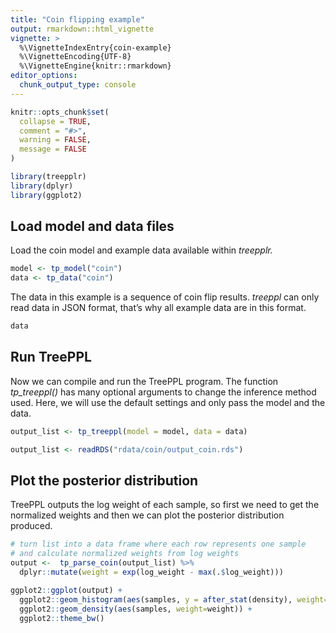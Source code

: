 ```yaml
---
title: "Coin flipping example"
output: rmarkdown::html_vignette
vignette: >
  %\VignetteIndexEntry{coin-example}
  %\VignetteEncoding{UTF-8}
  %\VignetteEngine{knitr::rmarkdown}
editor_options: 
  chunk_output_type: console
---
```


```r
knitr::opts_chunk$set(
  collapse = TRUE,
  comment = "#>",
  warning = FALSE,
  message = FALSE
)
```

```r
library(treepplr)
library(dplyr)
library(ggplot2)
```

## Load model and data files

Load the coin model and example data available within *treepplr.*

```r
model <- tp_model("coin")
data <- tp_data("coin")
```

The data in this example is a sequence of coin flip results. *treeppl* can only read data in JSON format, that's why all example data are in this format.

```r
data
```

## Run TreePPL

Now we can compile and run the TreePPL program. The function *tp_treeppl()* has many optional arguments to change the inference method used. Here, we will use the default settings and only pass the model and the data.

```r
output_list <- tp_treeppl(model = model, data = data)
```

```r
output_list <- readRDS("rdata/coin/output_coin.rds")
```

## Plot the posterior distribution

TreePPL outputs the log weight of each sample, so first we need to get the normalized weights and then we can plot the posterior distribution produced.

```r
# turn list into a data frame where each row represents one sample 
# and calculate normalized weights from log weights
output <-  tp_parse_coin(output_list) %>% 
  dplyr::mutate(weight = exp(log_weight - max(.$log_weight)))

ggplot2::ggplot(output) +
  ggplot2::geom_histogram(aes(samples, y = after_stat(density), weight=weight), col = "white", fill = "lightblue") +
  ggplot2::geom_density(aes(samples, weight=weight)) +
  ggplot2::theme_bw()

```
